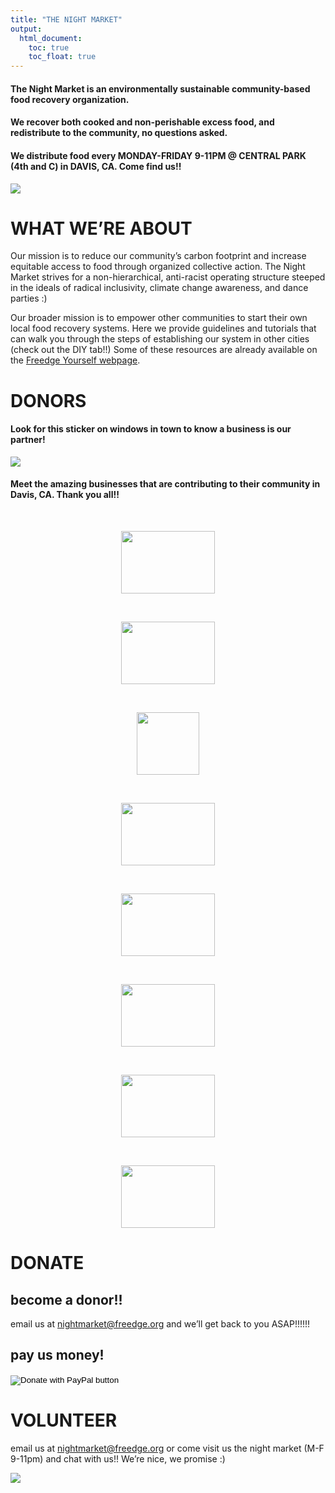 ```yaml
---
title: "THE NIGHT MARKET"
output:
  html_document:
    toc: true
    toc_float: true
---
```


#### The Night Market is an environmentally sustainable community-based **food recovery organization**. 

#### We recover both cooked and non-perishable excess food, and redistribute to the community, no questions asked. 

#### We distribute food every **MONDAY-FRIDAY 9-11PM @ CENTRAL PARK (4th and C) in DAVIS, CA**. Come find us!!

</h4><div class="main-photo"><img src="photos/DNM.PNG"></div></h4>


# WHAT WE'RE ABOUT

Our mission is to reduce our community's carbon footprint and increase equitable access to food through organized collective action. The Night Market strives for a non-hierarchical, anti-racist operating structure steeped in the ideals of radical inclusivity, climate change awareness, and dance parties :)

Our broader mission is to empower other communities to start their own local food recovery systems. Here we provide guidelines and tutorials that can walk you through the steps of establishing our system in other cities (check out the DIY tab!!) Some of these resources are already available on the [Freedge Yourself webpage](https://freedge.org/freedge-yourself/).


# DONORS

#### Look for this sticker on windows in town to know a business is our partner! 

</h4><div class="main-photo"><img src="photos/NightMarketPartnerSticker.png"></div></h4>



#### Meet the amazing businesses that are contributing to their community in Davis, CA. Thank you all!!


<br>
 <p style="text-align:center;">
      <a href="https://www.gochickpeas.com/">
         <img src="donors/chickps.png" style="width:150px;height:100px;">
      </a></p>


<br>
<p style="text-align:center;">
      <a href="https://www.sophiasthaikitchen.com/">
        <img src="donors/sophias.png"style="width:150px;height:100px;">
      </a>
      </p>

<br>
 <p style="text-align:center;">
      <a href="https://davisfood.coop/">
         <img src="donors/coop.png"style="width:100px;height:100px;">
      </a></p>



<br>
<p style="text-align:center;">
      <a href="https://locations.panerabread.com/ca/davis/609-3rd-st.html">
        <img src="donors/panera.jpg"style="width:150px;height:100px;">
      </a></p>


<br>
<p style="text-align:center;">
      <a href="https://www.yelp.com/biz/village-bakery-davis">
        <img src="donors/VillageBakery.png"style="width:150px;height:100px;">
      </a></p>
      
<br>
<p style="text-align:center;">
      <a href="https://www.capayfarms.com/">
        <img src="donors/capay.png"style="width:150px;height:100px;">
      </a></p>
<br>
<p style="text-align:center;">
      <a href="https://locations.noahs.com/us/ca/davis/1411-w-covell-blvd">
        <img src="donors/noahs.png"style="width:150px;height:100px;">
      </a></p>

<br>
<p style="text-align:center;">
      <a href="https://locations.peets.com/ll/US/CA/Davis/231-E-Street">
        <img src="donors/peets.png"style="width:150px;height:100px;">
      </a></p>



# DONATE

## become a donor!!
email us at 
<a href = "mailto: nightmarket@freedge.org"> nightmarket@freedge.org</a> and we'll get back to you ASAP!!!!!!

## pay us money!


<form action="https://www.paypal.com/donate" method="post" target="_top">
<input type="hidden" name="hosted_button_id" value="8SMBVXH9MHNQ2" />
<input type="image" src="https://www.paypalobjects.com/en_US/i/btn/btn_donate_LG.gif" border="0" name="submit" title="PayPal - The safer, easier way to pay online!" alt="Donate with PayPal button" />
<img alt="" border="0" src="https://www.paypal.com/en_US/i/scr/pixel.gif" width="1" height="1" />
</form>


# VOLUNTEER 

email us at 
<a href = "mailto: nightmarket@freedge.org"> nightmarket@freedge.org</a> or come visit us the night market (M-F 9-11pm) and chat with us!! We're nice, we promise :)  

</h4><div class="main-photo"><img src="photos/1S9A8420.jpg"></div></h4>

